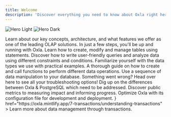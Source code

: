 ```yaml
---
title: Welcome
description: 'Discover everything you need to know about Oxla right here, right now!'
---
```


<img
  className="block dark:hidden"
  src="/assets/homepage-img-light.png"
  alt="Hero Light"
/>
<img
  className="hidden dark:block"
  src="/assets/homepage-img-dark.png"
  alt="Hero Dark"
/>

<CardGroup cols={3}>
  <Card
    title="Introduction"
    icon="hand-wave"
    iconType="duotone"
    href="https://oxla.mintlify.app/1-introduction/1-1-key-concepts-archi/key-concept-and-architecture"
  >
    Learn about our key concepts, architecture, and what features we offer as one of the leading OLAP solutions.
  </Card>
  <Card
    title="Getting Started"
    icon="rocket"
    iconType="duotone"
    href="https://oxla.mintlify.app/2-run-oxla/run-oxla-in-2-minutes"
  >
    In just a few steps, you'll be up and running with Oxla.
  </Card>
  <Card
    title="SQL Statements"
    icon="print-magnifying-glass"
    iconType="duotone"
    href="https://oxla.mintlify.app/3-sql-reference/3-1-sql-statements/sql-statement-overview"
  >
    Learn how to create, modify and manage tables using statements.
  </Card>
  <Card
    title="SQL Clauses"
    icon="filter-list"
    iconType="duotone"
    href="https://oxla.mintlify.app/3-sql-reference/3-2-sql-clauses/sql-clauses-overview"
  >
    Discover how to write user-friendly queries and analyze data using different constraints and conditions.
  </Card>
  <Card
    title="SQL Data Types"
    icon="shapes"
    iconType="duotone"
    href="https://oxla.mintlify.app/3-sql-reference/3-3-sql-data-types/data-types-overview"
  >
    Familiarize yourself with the data types we use with practical examples.
  </Card>
  <Card
    title="SQL Functions"
    icon="object-subtract"
    iconType="duotone"
    href="https://oxla.mintlify.app/3-sql-reference/3-4-sql-functions/sql-functions-overview"
  >
    A thorough guide on how to create and call functions to perform different data operations.
  </Card>
  <Card
    title="SQL Mutations"
    icon="dna"
    iconType="duotone"
    href="https://oxla.mintlify.app/4-sql-mutations/sql-mutations"
  >
    Use a sequence of data manipulation to your database.
  </Card>
  <Card
    title="Error Handling"
    icon="bug"
    iconType="duotone"
    href="https://oxla.mintlify.app/5-error-handling/error-handling"
  >
    Something went wrong? Head over here to see all your troubleshooting options!
  </Card>
  <Card
    title="Oxla vs PostgreSQL"
    icon="code-compare"
    iconType="duotone"
    href="https://oxla.mintlify.app/6-oxla-vs-postgre/differences-between-oxla-vs-postgre"
  >
    Dig up on the differences between Oxla & PostgreSQL which need to be addressed.
  </Card>
  <Card
    title="Public Metrics"
    icon="chart-mixed"
    iconType="duotone"
    href="https://oxla.mintlify.app/8-public-metrics/public-metrics"
  >
    Discover public metrics to measuring impact and informing progress.
  </Card>
  <Card
    title="Oxla Configuration File"
    icon="gear"
    href="https://oxla.mintlify.app/9-oxla-config-file/oxla-configuration-file"
  >
    Optimize Oxla with its configuration file for development and deployment.
  </Card>
  <Card
    title="Understanding Transactions"
    icon={<svg id="Layer_2" data-name="Layer 2" xmlns="http://www.w3.org/2000/svg" viewBox="0 0 123.98 135.65">
    <g id="Warstwa_1" data-name="Warstwa 1">
    <g>
      <polyline class="cls-2" points="121.98 97.23 76.2 97.23 76.2 82.12 48.44 107.88 76.2 133.65 76.2 118.54 121.98 118.54"/>
      <g>
        <path class="cls-3" d="M101.21,23.3V6.09c0-2.26-1.83-4.09-4.09-4.09H6.09c-2.26,0-4.09,1.83-4.09,4.09v17.21"/>
        <path class="cls-3" d="M101.21,57.06v-17.21c0-2.26-1.83-4.09-4.09-4.09H6.09c-2.26,0-4.09,1.83-4.09,4.09v17.21"/>
        <circle class="cls-1" cx="18.86" cy="19.14" r="5.14"/>
        <circle class="cls-1" cx="18.86" cy="52.9" r="5.14"/>
        <circle class="cls-1" cx="18.86" cy="87.26" r="5.14"/>
      </g>
      <path class="cls-3" d="M101.21,86.81v-13.21c0-2.26-1.83-4.09-4.09-4.09H6.09c-2.26,0-4.09,1.83-4.09,4.09v26.7c0,2.26,1.83,4.09,4.09,4.09h30.17"/>
    </g>
  </g>
  </svg>}
    href="https://oxla.mintlify.app/7-transactions/understanding-transactions"
  >
    Learn more about data management through transactions.
  </Card>
</CardGroup>